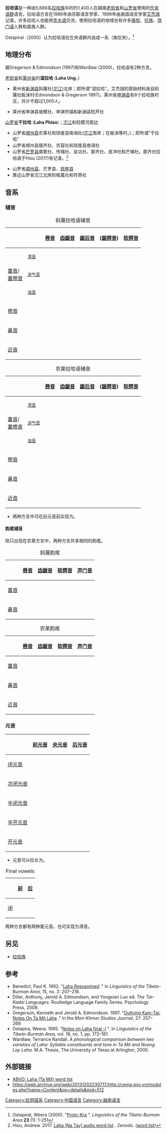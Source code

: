 {{Copy edit|time=2021-04-16T01:59:43+00:00}}
{{Infobox language
|name=拉哈语
|region=[[越南|越南]]
|ethnicity=8,200名[[拉哈族|拉哈族]] (2009 census)<ref name=e18/> 
|speakers={{sigfig|5690|2}}
|date=[[1999年越南人口普查|1999年越南人口普查]]
|ref=e18
|familycolor=壮侗语系
|fam2=[[仡央语群|仡央语群]]
|iso3=lha
|glotto=laha1250
|glottorefname=Laha (Viet Nam)
}}

'''拉哈语'''是一种由5,686名[[拉哈族|拉哈族]]中的约1,400人在越南[[老街省|老街省]]和[[山罗省|山罗省]]使用的[[仡央语群|仡央语群]]语言。拉哈语方言在1986年由苏联语言学家、1996年由美国语言学家[[艾杰瑞|艾杰瑞]]记录。许多拉哈人也能用[[克木语|克木语]]交流，使用拉哈语的地域也有许多[[傣担|傣担]]、[[抗族|抗族]]、[[欣门语|欣门语]]人群和苗族人群。

Ostapirat（2000）认为拉哈语在仡央语群内自成一系（南仡央）。<ref name="Ostapirat">Ostapirat, Weera (2000). "[http://sealang.net/sala/archives/pdf4/weera2000proto.pdf Proto-Kra] {{Wayback|url=http://sealang.net/sala/archives/pdf4/weera2000proto.pdf |date=20181006114419 }}". ''Linguistics of the Tibeto-Burman Area'' '''23''' (1): 1-251</ref>

==地理分布==
据Gregerson & Edmondson (1997)和Wardlaw (2000)，拉哈语有2种方言。

[[老街省|老街省]]和[[莱州省|莱州省]]的'''湿拉哈''' ('''Laha Ung'''，''{{IPA|la33 ha21 ʔuŋ31}}'')
*莱州省[[新渊县|新渊县]]斜蔑社([[沱江_(红河)|沱江]])北岸；即所谓"湿拉哈"。艾杰瑞的原始材料来自斜蔑社板沫村(Edmondson & Gregerson 1997)。莱州省[[申渊县|申渊县]]有8个拉哈族村庄，共计不超过1,000人。

*莱州省申渊县坡模社、申渊市镇和新渊县稔芹社 

[[山罗省|山罗省]]'''干拉哈''' ('''Laha Phlao''')；[[沱江_(红河)|沱江]]和稔模河周边
*山罗省[[顺州县|顺州县]]农莱社和琼崖县南谒社([[沱江_(红河)|沱江]]南岸；在板沫等村。)；即所谓"干拉哈"
*山罗省顺州县猎齐社、农容社和琼崖县南谒社
*山罗省[[芒罗县|芒罗县]]南敦社、传绳社、呈功社、那齐社、皮冲社和芒哺社。那齐社拉哈语于Hsiu (2017)有记录。<ref>Hsiu, Andrew. 2017. [https://sites.google.com/site/msealangs/kra-dai/laha-na-tay Laha (Na Tay) audio word list] {{Wayback|url=https://sites.google.com/site/msealangs/kra-dai/laha-na-tay |date=20201009124604 }}. Zenodo. {{doi|10.5281/zenodo.1123351}} ([https://sites.google.com/site/msealangs/kra-dai/laha-na-tay/Laha_PiToong.xlsx?attredirects=0&d=1 word list])</ref>


*山罗省[[顺州县|顺州县]]、芒罗县、[[琼崖县|琼崖县]]
*靠近山罗省沱江北岸的板葻社和符燕社

==音系==

===辅音===
{| class="wikitable" style="text-align:center"
|+
斜蔑拉哈语辅音
! colspan="2" |
![[唇音|唇音]]
![[齿龈音|齿龈音]]
![[龈后音|龈后音]]
!([[龈腭音|龈腭音]])
![[软腭音|软腭音]]
![[声门音|声门音]]
|-
! rowspan="3" |[[塞音|塞音]]/<br>[[塞擦音|塞擦音]]
!<small>[[清音|清音]]</small>
|{{IPA|p}}
|{{IPA|t}}
|{{IPA|tʃ}}
|
|{{IPA|k}}
|{{IPA|ʔ}}
|-
!<small>[[送气音|送气音]]</small>
|{{IPA|pʰ}}
|{{IPA|tʰ}}
|
|
|{{IPA|kʰ}}
|
|-
!<small>[[浊音|浊音]]</small>
|{{IPA|b}}
|{{IPA|d}}
|
|
|
|
|-
! colspan="2" |[[擦音|擦音]]
|{{IPA|f}}
|{{IPA|s}}
|
|{{IPA|ʑ}}
|{{IPA|x}}
|{{IPA|h}}
|-
! colspan="2" |[[鼻音_(輔音)|鼻音]]
|{{IPA|m}}
|{{IPA|n}}
|
|{{IPA|ɲ}}
|{{IPA|ŋ}}
|
|-
! colspan="2" |[[近音|近音]]
|{{IPA|w}}
|{{IPA|l}}
|
|
|
|
|}

{| class="wikitable" style="text-align:center"
|+
农莱拉哈语辅音
! colspan="2" |
![[唇音|唇音]]
![[齿龈音|齿龈音]]
![[龈后音|龈后音]]
!([[龈腭音|龈腭音]])
![[软腭音|软腭音]]
![[声门音|声门音]]
|-
! rowspan="3" |[[塞音|塞音]]/<br>[[塞擦音|塞擦音]]
!<small>[[清音|清音]]</small>
|{{IPA|p}}
|{{IPA|t}}
|{{IPA|tʃ}}
|
|{{IPA|k}}
|{{IPA|ʔ}}
|-
!<small>[[送气音|送气音]]</small>
|{{IPA|pʰ}}
|{{IPA|tʰ}}
|
|
|{{IPA|kʰ}}
|
|-
!<small>[[浊音|浊音]]</small>
|{{IPA|b}}
|{{IPA|d}}
|{{IPA|dʒ}}
|
|
|
|-
! colspan="2" |[[擦音|擦音]]
|
|{{IPA|s}}
|
|{{IPA|ʑ}}
|{{IPA|x}}
|{{IPA|h}}
|-
! colspan="2" |[[鼻音_(輔音)|鼻音]]
|{{IPA|m}}
|{{IPA|n}}
|
|{{IPA|ɲ}}
|{{IPA|ŋ}}
|
|-
! colspan="2" |[[近音|近音]]
|{{IPA|w}}
|{{IPA|l}}
|
|
|
|
|}

*两种方言中{{IPA|/tʃ/}}可在前元音前实现为{{IPA|[tɕ]}}。

====韵尾辅音====
除{{IPA|/l/}}只出现在农莱方言中，两种方言共享相同的韵尾。
{| class="wikitable" style="text-align:center"
|+
斜蔑韵尾
!
![[唇音|唇音]]
![[齿龈音|齿龈音]]
![[软腭音|软腭音]]
![[声门音|声门音]]
|-
![[塞音|塞音]]
|{{IPA|p}}
|{{IPA|t}}
|{{IPA|k}}
|{{IPA|ʔ}}
|-
![[鼻音_(輔音)|鼻音]]
|{{IPA|m}}
|{{IPA|n}}
|{{IPA|ŋ}}
|
|}

{| class="wikitable" style="text-align:center"
|+
农莱韵尾
!
![[唇音|唇音]]
![[齿龈音|齿龈音]]
![[软腭音|软腭音]]
![[声门音|声门音]]
|-
![[塞音|塞音]]
|{{IPA|p}}
|{{IPA|t}}
|{{IPA|k}}
|{{IPA|ʔ}}
|-
![[鼻音_(輔音)|鼻音]]
|{{IPA|m}}
|{{IPA|n}}
|{{IPA|ŋ}}
|
|-
![[近音|近音]]
|
|{{IPA|l}}
|
|
|}

===元音===
{| class="wikitable" style="text-align:center"
!
![[前元音|前元音]]
![[央元音|央元音]]
! colspan="2" |[[后元音|后元音]]
|- align="center"
![[闭元音|闭元音]]
|{{IPA|i}}
|
|{{IPA|ɯ}}
|{{IPA|u}}
|-
![[次闭元音|次闭元音]]
|{{IPA|ɪ}}
|
| colspan="2" |
|- align="center"
![[半闭元音|半闭元音]]
|{{IPA|e}}
|{{IPA|ə}}
| colspan="2" |{{IPA|o}}
|-
![[半开元音|半开元音]]
|{{IPA|ɛ}}
|{{IPA|ɐ}}
| colspan="2" |{{IPA|ɔ}}
|- align="center"
![[开元音|开元音]]
| 
|{{IPA|a}}
| colspan="2" |
|}

*元音{{IPA|/ɛ, a, ɔ/}}可以拉长为{{IPA|/ɛː, aː, ɔː/}}。
{| class="wikitable" style="text-align:center"
|+
Final vowels
!
![[唇音|前]]
![[声门音|后]]
|-
![[塞音|闭]]
|{{IPA|i}}
|{{IPA|u}}
|}
两种方言都有两种尾元音{{IPA|/i, u/}}。也可实现为滑音{{IPA|[j, w]}}。

==另见==
* [[拉哈族|拉哈族]]

==参考==
{{reflist}}
* Benedict, Paul K. 1992. "[http://sealang.net/sala/archives/pdf8/benedict1992laha.pdf Laha Reexamined] {{Wayback|url=http://sealang.net/sala/archives/pdf8/benedict1992laha.pdf |date=20150616043106 }}." In ''Linguistics of the Tibeto-Burman Area'', 15, no. 2: 207–218.
* Diller, Anthony, Jerold A. Edmondson, and Yongxian Luo ed. ''The Tai–Kadai Languages''. Routledge Language Family Series. Psychology Press, 2008.
* Gregerson, Kenneth and Jerold A. Edmondson. 1997. "[http://sealang.net/sala/archives/pdf8/gregerson1997outlying.pdf Outlying Kam-Tai: Notes On Ta Mit Laha] {{Wayback|url=http://sealang.net/sala/archives/pdf8/gregerson1997outlying.pdf |date=20160304100349 }}." In the ''Mon-Khmer Studies Journal'', 27: 257–269.
* Ostapira, Weera. 1995. "[http://sealang.net/sala/archives/pdf8/weera1995notes.pdf Notes on Laha final -l] {{Wayback|url=http://sealang.net/sala/archives/pdf8/weera1995notes.pdf |date=20160304084518 }}". In ''Linguistics of the Tibeto-Burman Area'', vol. 18, no. 1, pp. 173–181. 
* Wardlaw, Terrance Randall. ''A phonological comparison between two varieties of Laha: Syllable constituents and tone in Ta Mit and Noong Lay Laha''. M.A. Thesis, The University of Texas at Arlington, 2000.

==外部链接==
{{sister project |project=wiktionary |text=[[Wiktionary|Wiktionary]] has a word list at '''''[[Wiktionary:Appendix:Laha_word_list|Appendix:Laha word list]]'''''}}
* [http://language.psy.auckland.ac.nz/austronesian/language.php?id=701 ABVD: Laha (Ta Mit) word list] {{Wayback|url=http://language.psy.auckland.ac.nz/austronesian/language.php?id=701 |date=20170413020108 }}
*https://web.archive.org/web/20131202230717/http://cema.gov.vn/modules.php?name=Content&op=details&mid=512

{{越南语言}}
{{Tai-Kadai languages}}
{{DEFAULTSORT:Laha Language}}
[[Category:壯侗語系|Category:壯侗語系]]
[[Category:中国语言|Category:中国语言]]
[[Category:越南语言|Category:越南语言]]